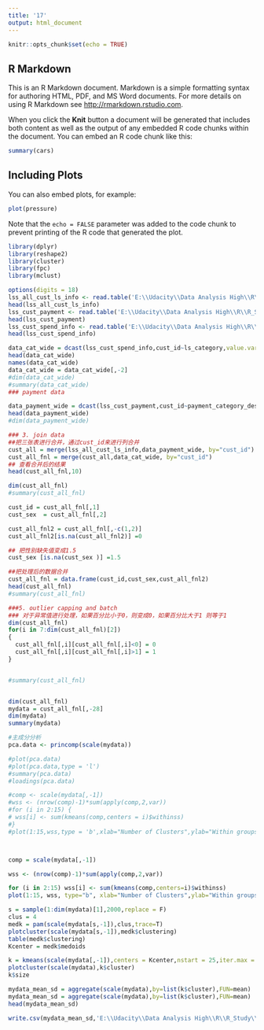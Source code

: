 ---
title: '17'
output: html_document
---

```{r setup, include=FALSE}
knitr::opts_chunk$set(echo = TRUE)
```

## R Markdown

This is an R Markdown document. Markdown is a simple formatting syntax for authoring HTML, PDF, and MS Word documents. For more details on using R Markdown see <http://rmarkdown.rstudio.com>.

When you click the **Knit** button a document will be generated that includes both content as well as the output of any embedded R code chunks within the document. You can embed an R code chunk like this:

```{r cars}
summary(cars)
```

## Including Plots

You can also embed plots, for example:

```{r pressure, echo=FALSE}
plot(pressure)
```

Note that the `echo = FALSE` parameter was added to the code chunk to prevent printing of the R code that generated the plot.


```{r}
library(dplyr)
library(reshape2)
library(cluster)
library(fpc)
library(mclust)
```

```{r}
options(digits = 18)
lss_all_cust_ls_info <- read.table('E:\\Udacity\\Data Analysis High\\R\\R_Study\\高级课程代码\\数据集\\第一天\\1顾客细分\\lss_all_cust_ls_info.txt',header=T,sep='\t')
head(lss_all_cust_ls_info)
lss_cust_payment <- read.table('E:\\Udacity\\Data Analysis High\\R\\R_Study\\高级课程代码\\数据集\\第一天\\1顾客细分\\lss_cust_payment.txt',header=T,sep='\t')
head(lss_cust_payment)
lss_cust_spend_info <- read.table('E:\\Udacity\\Data Analysis High\\R\\R_Study\\高级课程代码\\数据集\\第一天\\1顾客细分\\lss_cust_spend_info.txt',header=T,sep='\t')
head(lss_cust_spend_info)
```
```{r}

data_cat_wide = dcast(lss_cust_spend_info,cust_id~ls_category,value.var = "ls_spd_share")
head(data_cat_wide)
names(data_cat_wide)
data_cat_wide = data_cat_wide[,-2]
#dim(data_cat_wide)
#summary(data_cat_wide)
### payment data

data_payment_wide = dcast(lss_cust_payment,cust_id~payment_category_desc,value.var = "payment_amount_share")
head(data_payment_wide)
#dim(data_payment_wide)

### 3. join data
##把三张表进行合并，通过cust_id来进行列合并
cust_all = merge(lss_all_cust_ls_info,data_payment_wide, by="cust_id")
cust_all_fnl = merge(cust_all,data_cat_wide, by="cust_id")
## 查看合并后的结果
head(cust_all_fnl,10)

dim(cust_all_fnl)
#summary(cust_all_fnl)
```
```{r}
cust_id = cust_all_fnl[,1]
cust_sex  = cust_all_fnl[,2]

cust_all_fnl2 = cust_all_fnl[,-c(1,2)]
cust_all_fnl2[is.na(cust_all_fnl2)] =0

## 把性别缺失值变成1.5
cust_sex [is.na(cust_sex )] =1.5

##把处理后的数据合并
cust_all_fnl = data.frame(cust_id,cust_sex,cust_all_fnl2)
head(cust_all_fnl)
#summary(cust_all_fnl)

###5. outlier capping and batch
### 对于异常值进行处理，如果百分比小于0，则变成0，如果百分比大于1 则等于1
dim(cust_all_fnl)
for(i in 7:dim(cust_all_fnl)[2])
{
  cust_all_fnl[,i][cust_all_fnl[,i]<0] = 0
  cust_all_fnl[,i][cust_all_fnl[,i]>1] = 1
}


#summary(cust_all_fnl)


dim(cust_all_fnl)
mydata = cust_all_fnl[,-28]
dim(mydata)
summary(mydata)
```

```{r}
#主成分分析
pca.data <- princomp(scale(mydata))

#plot(pca.data)
#plot(pca.data,type = 'l')
#summary(pca.data)
#loadings(pca.data)

#comp <- scale(mydata[,-1])
#wss <- (nrow(comp)-1)*sum(apply(comp,2,var))
#for (i in 2:15) {
# wss[i] <- sum(kmeans(comp,centers = i)$withinss)
#}
#plot(1:15,wss,type = 'b',xlab="Number of Clusters",ylab="Within groups sum of squares")



comp = scale(mydata[,-1])

wss <- (nrow(comp)-1)*sum(apply(comp,2,var))

for (i in 2:15) wss[i] <- sum(kmeans(comp,centers=i)$withinss)
plot(1:15, wss, type="b", xlab="Number of Clusters",ylab="Within groups sum of squares")
```
```{r}
s = sample(1:dim(mydata)[1],2000,replace = F)
clus = 4
medk = pam(scale(mydata[s,-1]),clus,trace=T)
plotcluster(scale(mydata[s,-1]),medk$clustering)
table(medk$clustering)
Kcenter = medk$medoids

```

```{r}
k = kmeans(scale(mydata[,-1]),centers = Kcenter,nstart = 25,iter.max = 1000)
plotcluster(scale(mydata),k$cluster)
k$size
```

```{r}

mydata_mean_sd = aggregate(scale(mydata),by=list(k$cluster),FUN=mean)
mydata_mean_sd = aggregate(scale(mydata),by=list(k$cluster),FUN=mean)
head(mydata_mean_sd)

```
```{r}
write.csv(mydata_mean_sd,'E:\\Udacity\\Data Analysis High\\R\\R_Study\\高级课程代码\\数据集\\第一天\\1顾客细分\\mydata_mean_sd.csv')
```





